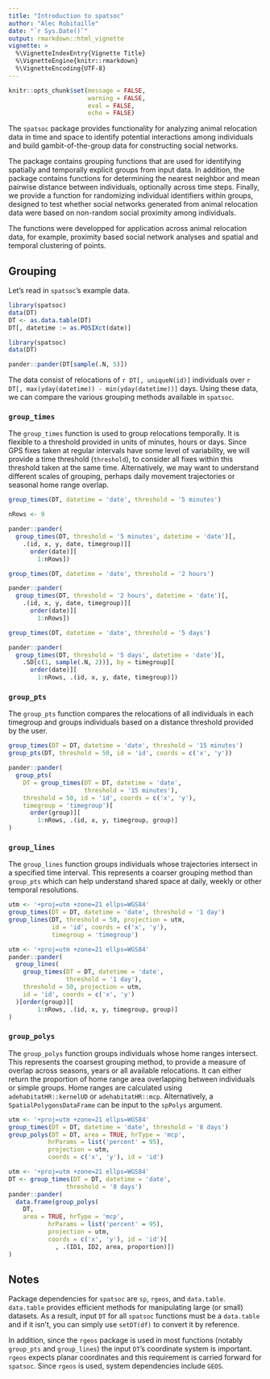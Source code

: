 ```yaml
---
title: "Introduction to spatsoc"
author: "Alec Robitaille"
date: "`r Sys.Date()`"
output: rmarkdown::html_vignette
vignette: >
  %\VignetteIndexEntry{Vignette Title}
  %\VignetteEngine{knitr::rmarkdown}
  %\VignetteEncoding{UTF-8}
---
```


```r
knitr::opts_chunk$set(message = FALSE, 
                      warning = FALSE,
                      eval = FALSE, 
                      echo = FALSE)
```


The `spatsoc` package provides functionality for analyzing animal relocation data in time and space to identify potential interactions among individuals and build gambit-of-the-group data for constructing social networks. 

The package contains grouping functions that are used for identifying spatially and temporally explicit groups from input data. In addition, the package contains functions for determining the nearest neighbor and mean pairwise distance between individuals, optionally across time steps. Finally, we provide a function for randomizing individual identifiers within groups, designed to test whether social networks generated from animal relocation data were based on non-random social proximity among individuals.

The functions were developped for application across animal relocation data, for example, proximity based social network analyses and spatial and temporal clustering of points.

## Grouping
Let's read in `spatsoc`'s example data.

```r
library(spatsoc)
data(DT)
DT <- as.data.table(DT)
DT[, datetime := as.POSIXct(date)]
```

```r
library(spatsoc)
data(DT)
```

```r
pander::pander(DT[sample(.N, 5)])
```

<!-- note this input/example data is just for now.. -->
The data consist of relocations of `r DT[, uniqueN(id)]` individuals over `r DT[, max(yday(datetime)) - min(yday(datetime))]` days. <!--Relocations were recorded using GPS collars with fixes obtained every two hours. -->Using these data, we can compare the various grouping methods available in `spatsoc`.

### `group_times`
The `group_times` function is used to group relocations temporally. It is flexible to a threshold provided in units of minutes, hours or days. Since GPS fixes taken at regular intervals have some level of variability, we will provide a time threshold (`threshold`), to consider all fixes within this threshold taken at the same time. Alternatively, we may want to understand different scales of grouping, perhaps daily movement trajectories or seasonal home range overlap. 

```r
group_times(DT, datetime = 'date', threshold = '5 minutes')
```

```r
nRows <- 9
```

```r
pander::pander(
  group_times(DT, threshold = '5 minutes', datetime = 'date')[, 
    .(id, x, y, date, timegroup)][
      order(date)][
        1:nRows])
```

```r
group_times(DT, datetime = 'date', threshold = '2 hours')
```

```r
pander::pander(
  group_times(DT, threshold = '2 hours', datetime = 'date')[, 
    .(id, x, y, date, timegroup)][
      order(date)][
        1:nRows])
```

```r
group_times(DT, datetime = 'date', threshold = '5 days')
```

```r
pander::pander(
  group_times(DT, threshold = '5 days', datetime = 'date')[, 
    .SD[c(1, sample(.N, 2))], by = timegroup][
      order(date)][
        1:nRows, .(id, x, y, date, timegroup)])
```


### `group_pts`
The `group_pts` function compares the relocations of all individuals in each timegroup and groups individuals based on a distance threshold provided by the user.

```r
group_times(DT = DT, datetime = 'date', threshold = '15 minutes')
group_pts(DT, threshold = 50, id = 'id', coords = c('x', 'y'))
```

```r
pander::pander(
  group_pts(
    DT = group_times(DT = DT, datetime = 'date', 
                     threshold = '15 minutes'),
    threshold = 50, id = 'id', coords = c('x', 'y'),
    timegroup = 'timegroup')[
      order(group)][
        1:nRows, .(id, x, y, timegroup, group)]
)
```


### `group_lines`
The `group_lines` function groups individuals whose trajectories intersect in a specified time interval. This represents a coarser grouping method than `group_pts` which can help understand shared space at daily, weekly or other temporal resolutions.

```r
utm <- '+proj=utm +zone=21 ellps=WGS84'
group_times(DT = DT, datetime = 'date', threshold = '1 day')
group_lines(DT, threshold = 50, projection = utm, 
            id = 'id', coords = c('x', 'y'),
            timegroup = 'timegroup')
```

```r
utm <- '+proj=utm +zone=21 ellps=WGS84'
pander::pander(
  group_lines(
    group_times(DT = DT, datetime = 'date', 
                threshold = '1 day'), 
    threshold = 50, projection = utm, 
    id = 'id', coords = c('x', 'y')
  )[order(group)][
        1:nRows, .(id, x, y, timegroup, group)]
)
```


### `group_polys`
The `group_polys` function groups individuals whose home ranges intersect. This represents the coarsest grouping method, to provide a measure of overlap across seasons, years or all available relocations. It can either return the proportion of home range area overlapping between individuals or simple groups. Home ranges are calculated using `adehabitatHR::kernelUD` or `adehabitatHR::mcp`. Alternatively, a `SpatialPolygonsDataFrame` can be input to the `spPolys` argument.

```r
utm <- '+proj=utm +zone=21 ellps=WGS84'
group_times(DT = DT, datetime = 'date', threshold = '8 days')
group_polys(DT = DT, area = TRUE, hrType = 'mcp',
           hrParams = list('percent' = 95),
           projection = utm,
           coords = c('x', 'y'), id = 'id')
```

```r
utm <- '+proj=utm +zone=21 ellps=WGS84'
DT <- group_times(DT = DT, datetime = 'date', 
                threshold = '8 days')
pander::pander(
  data.frame(group_polys(
    DT, 
    area = TRUE, hrType = 'mcp',
           hrParams = list('percent' = 95),
           projection = utm,
           coords = c('x', 'y'), id = 'id')[
             , .(ID1, ID2, area, proportion)])
)
```


## Notes
Package dependencies for `spatsoc` are `sp`, `rgeos`, and `data.table`. `data.table` provides efficient methods for manipulating large (or small) datasets. As a result, input `DT` for all `spatsoc` functions must be a `data.table` and if it isn't, you can simply use `setDT(df)` to convert it by reference. 

In addition, since the `rgeos` package is used in most functions (notably `group_pts` and `group_lines`) the input `DT`'s coordinate system is important. `rgeos` expects planar coordinates and this requirement is carried forward for `spatsoc`. Since `rgeos` is used, system dependencies include `GEOS`. 
